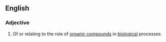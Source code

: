 ==English==

===Adjective===
{{en-adj}}

# {{biochemistry}} Of or relating to the role of [[organic compound]]s in [[biological]] processes